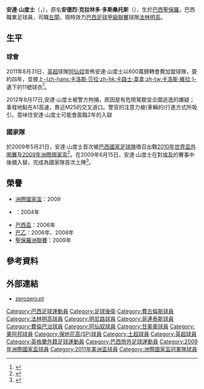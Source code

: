 {{noteTA|G1=南美球會|G2=EPL|G3=足球
|T=zh-hans:安德烈·桑托斯;zh-hk:安達·山度士;zh-tw:安德烈·桑托斯;
|1=zh-hans:桑托斯;zh-hk:山度士;zh-tw:桑托斯;
|2=zh-hans:安德烈;zh-hk:安達;zh-tw:安德烈;
|3=zh-hans:多斯桑托斯;zh-hk:杜斯山度士;zh-tw:多斯桑托斯;
|4=zh-hans:联合会杯;zh-hant:聯合會盃;zh-hk:洲際國家盃;zh-tw:洲際國家盃;zh-mo:洲際國家盃;
}}
{{Football player infobox
| playername= 安達·山度士<br />''André Santos''
| image =[[File:Andre_Santos_2011.jpg|200px]]
| fullname = André Clarindo dos Santos
| nickname = 
| dateofbirth = {{birth date and age|1983|3|8}}
| cityofbirth = [[聖保羅_(巴西)|聖保羅]]
| countryofbirth = [[巴西|巴西]]
| height = {{height|m=1.80}}
| currentclub = [[Boluspor|Boluspor]]
| clubnumber = 27
| position = [[左閘|左閘]]
| youthyears = 2002
| youthclubs = [[費古倫斯足球會|費古倫斯]]
| years = 2004-2007<br />2005-2006<br />2006<br />2008-2009<br />2009-2011<br />2011-2013<br />2013<br />2013-2014<br />2014<br />2015<br />2015-2016<br />2016-<br />
| clubs = [[費古倫斯足球會|費古倫斯]]<br />→ [[弗拉门戈体育俱乐部|法林明高]]<br />→[[米内罗竞技|明尼路]]<br />[[哥連泰斯保利斯塔體育會|哥連泰斯]]<br />[[費倫巴治體育會|費倫巴治]]<br />[[阿森纳足球俱乐部|阿仙奴]]<br />→[[甘美奧阿雷格里港足球會|甘美奧]]<br />[[弗拉门戈体育俱乐部|法林明高]]<br />[[果阿邦足球會|果阿邦]]<br />[[保地花高SP足球會|保地花高SP]]<br />[[韋爾1900足球會|韋爾1900]]<br />[[Boluspor|Boluspor]]<br />
| caps(goals) = 61 {{0}}(8)<br />24 {{0}}(0)<br />15 {{0}}(0) <br />39 {{0}}(9) <br />52 (10)<br /> 15 {{0}}(2)<br /> {{0}}5 {{0}}(1)<br /> 28 {{0}}(2)<br /> 12 {{0}}(4)<br />7 {{0}}(1)<br />25 {{0}}(9)<br />8 {{0}}(5)<br />
| nationalyears = 2009-
| nationalteam = [[巴西國家足球隊|巴西]]
| nationalcaps(goals) = 22 {{0}}(0)
| pcupdate = 2017年7月30日
| ntupdate = 2015年11月14日
}}
'''安達·山度士'''（{{lang-pt|'''André Santos'''}}，{{bd|1983年|3月8日|catidx=Santos, André}}），原名'''安德烈·克拉林多·多斯桑托斯'''（{{lang-pt|'''André Clarindo dos Santos'''}}），生於[[巴西|巴西]][[聖保羅_(巴西)|聖保羅]]，巴西職業足球員，司職[[左閘|左閘]]，現時效力[[巴西足球甲級聯賽|巴西足球甲級聯賽]]球隊[[弗拉门戈体育俱乐部|法林明高]]。

== 生平 ==
=== 球會 ===
2011年8月31日，[[英超|英超]]球隊[[阿仙奴|阿仙奴]]宣佈安達·山度士以600萬鎊轉會費加盟球隊，簽約四年，並披上[[卡洛斯·維拉|-{zh-hans:卡洛斯·贝拉;zh-hk:卡路士·韋拿;zh-tw:卡洛斯·維拉;}-]]遺下的11號球衣<ref>{{cite web|title=Brazilian Santos completes move to Arsenal|url=http://www.arsenal.com/news/news-archive/santos-confirmed-as-an-arsenal-player|accessdate=September 1, 2011|date=September 1, 2011|publisher=arsenal|archive-date=2016-09-23|archive-url=https://web.archive.org/web/20160923015443/http://www.arsenal.com/news/news-archive/santos-confirmed-as-an-arsenal-player|dead-url=no}}</ref>。

2012年8月17日,安達·山度士被警方拘捕，原因是有危險駕駛並企圖逃逸的嫌疑；事發地點在A1高速，靠近M25的交叉道口。警官的注意力被(車輛的)行進方式所吸引。意味住安達·山度士可能會面臨2年的入獄

=== 國家隊 ===
於2009年5月21日，安達·山度士首次被[[巴西國家足球隊|巴西國家足球隊]]徵召出戰[[2010年世界盃外圍賽_(南美洲區)|2010年世界盃外圍賽]]及[[2009年洲際國家盃|2009年洲際國家盃]]<ref>{{cite web|title=Dunga convoca Seleção Brasileira para jogos das Eliminatórias e Copa das Confederações|url=http://www.cbf.com.br/sitenoticias/_980615052009521.html|accessdate=April 22, 2009|date=April 21, 2009|publisher=巴西足總|deadurl=yes|archiveurl=https://web.archive.org/web/20090525201906/http://www.cbf.com.br/sitenoticias/_980615052009521.html|archivedate=2009年5月25日}}</ref>。在2009年6月15日，安達·山度士在對[[埃及國家足球隊|埃及]]的賽事中後備入替，完成為國家隊首次上陣<ref>{{cite web|title=André Santos comenta estreia pela Seleção|url=http://oglobo.globo.com/esportes/mat/2009/06/15/andre-santos-comenta-estreia-pela-selecao-756346439.asp|accessdate=June 15, 2009|date=June 15, 2009|publisher=O Globo|archive-date=2009-07-24|archive-url=https://web.archive.org/web/20090724162918/http://oglobo.globo.com/esportes/mat/2009/06/15/andre-santos-comenta-estreia-pela-selecao-756346439.asp|dead-url=no}}</ref>。

== 榮譽 ==
* [[洲際國家盃|洲際國家盃]]：2009
* {{tsl|en|Campeonato Catarinense|聖卡塔琳娜州聯賽}}：2004年
* [[巴西杯|巴西盃]]：2006年
* [[巴西足球乙级联赛|巴乙]]：2006年、2008年
* [[巴西聖保羅州聯賽|聖保羅洲聯賽]]：2009年

== 參考資料 ==
{{reflist}}

== 外部連結 ==
*[http://www.zerozero.pt/pt/jogador.php?id=5338&search=1 zerozero.pt]{{Dead link|date=2019年4月 |bot=InternetArchiveBot |fix-attempted=yes }}

{{2009年聯合會盃足球賽巴西參賽名單}}
{{2011年美洲國家盃足球賽巴西參賽名單}}

{{DEFAULTSORT:Santos, André}}
[[Category:巴西足球運動員|Category:巴西足球運動員]]
[[Category:足球後衛|Category:足球後衛]]
[[Category:費古倫斯球員|Category:費古倫斯球員]]
[[Category:法林明高球員|Category:法林明高球員]]
[[Category:明尼路球員|Category:明尼路球員]]
[[Category:哥連泰斯球員|Category:哥連泰斯球員]]
[[Category:費倫巴治球員|Category:費倫巴治球員]]
[[Category:阿仙奴球員|Category:阿仙奴球員]]
[[Category:甘美奧球員|Category:甘美奧球員]]
[[Category:果阿邦球員|Category:果阿邦球員]]
[[Category:保地花高(SP)球員|Category:保地花高(SP)球員]]
[[Category:土超球員|Category:土超球員]]
[[Category:英超球員|Category:英超球員]]
[[Category:英格蘭外籍足球運動員|Category:英格蘭外籍足球運動員]]
[[Category:巴西旅外足球運動員|Category:巴西旅外足球運動員]]
[[Category:2009年洲際國家盃球員|Category:2009年洲際國家盃球員]]
[[Category:2011年美洲盃球員|Category:2011年美洲盃球員]]
[[Category:洲際國家盃冠軍隊球員|Category:洲際國家盃冠軍隊球員]]